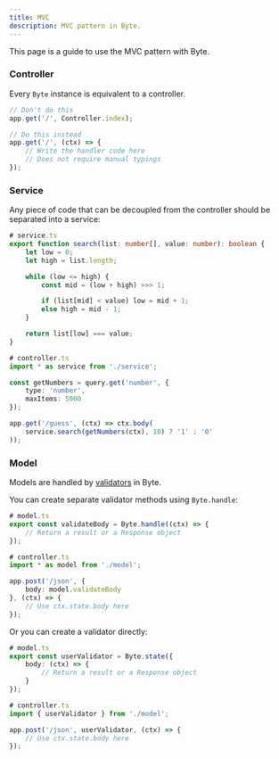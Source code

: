 ```yaml
---
title: MVC
description: MVC pattern in Byte.
---
```


This page is a guide to use the MVC pattern with Byte.

### Controller
Every `Byte` instance is equivalent to a controller.

```ts
// Don't do this
app.get('/', Controller.index);

// Do this instead
app.get('/', (ctx) => {
    // Write the handler code here
    // Does not require manual typings
});
```

### Service
Any piece of code that can be decoupled from the controller 
should be separated into a service:

```ts
# service.ts
export function search(list: number[], value: number): boolean {
    let low = 0;
    let high = list.length;

    while (low <= high) {
        const mid = (low + high) >>> 1;

        if (list[mid] < value) low = mid + 1;
        else high = mid - 1;
    }

    return list[low] === value;
}
```

```ts
# controller.ts
import * as service from './service';

const getNumbers = query.get('number', { 
    type: 'number',
    maxItems: 5000
});

app.get('/guess', (ctx) => ctx.body(
    service.search(getNumbers(ctx), 10) ? '1' : '0'
));
```

### Model
Models are handled by [validators](/concepts/validator) in Byte.

You can create separate validator methods using `Byte.handle`:
```ts
# model.ts
export const validateBody = Byte.handle((ctx) => {
    // Return a result or a Response object
});
```

```ts
# controller.ts
import * as model from './model';

app.post('/json', { 
    body: model.validateBody
}, (ctx) => {
    // Use ctx.state.body here
});
```

Or you can create a validator directly:
```ts
# model.ts
export const userValidator = Byte.state({
    body: (ctx) => {
        // Return a result or a Response object
    }
});
```

```ts
# controller.ts
import { userValidator } from './model';

app.post('/json', userValidator, (ctx) => {
    // Use ctx.state.body here
});
```
